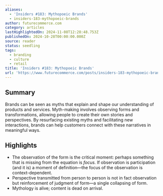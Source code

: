 ```yaml
---
aliases:
  - 'Insiders #183: Mythopoeic Brands'
  - insiders-183-mythopoeic-brands
author: futurecommerce.com
category: articles
lastHighlightedOn: 2024-11-08T12:28:48.753Z
publishedOn: 2024-10-28T00:00:00.000Z
source: reader
status: seedling
tags:
  - branding
  - culture
  - retail
title: 'Insiders #183: Mythopoeic Brands'
url: 'https://www.futurecommerce.com/posts/insiders-183-mythopoeic-brands'
---
```

## Summary

Brands can be seen as myths that explain and shape our understanding of products and services. Myth-making involves observing forms and transformations, allowing people to create their own stories and perspectives. By resurfacing existing myths and facilitating new interactions, brands can help customers connect with these narratives in meaningful ways.

## Highlights

- The observation of the form is the critical moment: perhaps something that is missing from the equation is _focus._ If observation is participation (and it is) a moment of definition—the focus of the observation is context-dependent.
- Perspective transmitted from person to person is not in fact observation but reinforcement of judgment of form—a single collapsing of form.
- Mythology is alive; content is dead on arrival.
